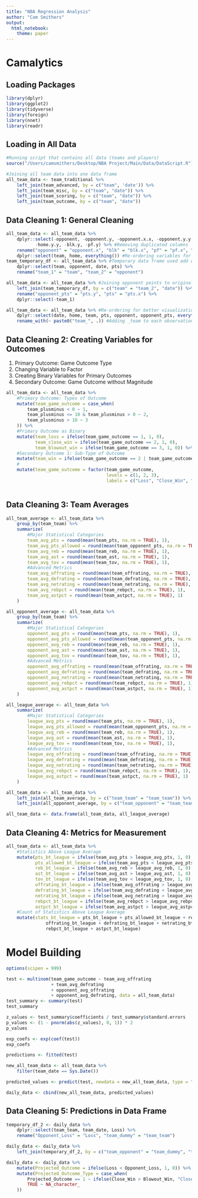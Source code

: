 ```yaml
---
title: "NBA Regression Analysis"
author: "Cam Smithers"
output: 
  html_notebook: 
    theme: paper
---
```


# Camalytics

## Loading Packages

```r
library(dplyr)
library(ggplot2)
library(tidyverse)
library(foreign)
library(nnet)
library(readr)
```

## Loading in All Data

```r
#Running script that contains all data (teams and players)
source("/Users/camsmithers/Desktop/NBA Project/Main/Data/DataScript.R")

#Joining all team data into one data frame
all_team_data <- team_traditional %>%
    left_join(team_advanced, by = c("team", 'date')) %>% 
    left_join(team_misc, by = c("team", "date")) %>%
    left_join(team_scoring, by = c("team", "date")) %>%
    left_join(team_outcome, by = c("team", "date"))
```

## Data Cleaning 1: General Cleaning

```r
all_team_data <- all_team_data %>%
    dplyr::select(-opponent, -opponent.y, -opponent.x.x, -opponent.y.y, -home, -home.y, -home.x.x,
           -home.y.y, -blk.y, -pf.y) %>% #Removing duplicated columns
    rename("opponent" = "opponent.x", "blk" = "blk.x", "pf" = "pf.x", "home" = "home.x") %>% #Wanted to keep specific duplicated to be used as the main
    dplyr::select(team, home, everything()) #Re-ordering variables for better visualization
team_temporary_df <- all_team_data %>% #Temporary data frame used add opponents' points scored
    dplyr::select(team, opponent, date, pts) %>%
    rename("team_1" = "team", "team_2" = "opponent")

all_team_data <- all_team_data %>% #Joining opponent points to original data frame
    left_join(team_temporary_df, by = c("team" = "team_2", "date")) %>%
    rename("opponent_pts" = "pts.y", "pts" = "pts.x") %>%
    dplyr::select(-team_1)

all_team_data <- all_team_data %>% #Re-ordering for better visualization
    dplyr::select(date, home, team, pts, opponent, opponent_pts, everything()) %>%
    rename_with(~ paste0("team_", .)) #Adding _team to each observation for easier recognition of variable for later cleaning, model building, and joins
```

## Data Cleaning 2: Creating Variables for Outcomes

1.  Primary Outcome: Game Outcome Type
2.  Changing Variable to Factor
3.  Creating Binary Variables for Primary Outcomes
4.  Secondary Outcome: Game Outcome without Magnitude

```r
all_team_data <- all_team_data %>%
    #Primary Outcome: Types of Outcome
    mutate(team_game_outcome = case_when(
        team_plusminus < 0 ~ 1,
        team_plusminus <= 10 & team_plusminus > 0 ~ 2,
        team_plusminus > 10 ~ 3
    )) %>%
    #Primary Outcome as Binary
    mutate(team_loss = ifelse(team_game_outcome == 1, 1, 0),
           team_close_win = ifelse(team_game_outcome == 2, 1, 0),
           team_blowout_win = ifelse(team_game_outcome == 3, 1, 0)) %>%
    #Secondary Outcome 1: Sub-Type of Outcome
    mutate(team_win = ifelse(team_game_outcome == 2 | team_game_outcome == 3, 1, 0)) %>%
    #
    mutate(team_game_outcome = factor(team_game_outcome,
                                      levels = c(1, 2, 3),
                                      labels = c("Loss", "Close_Win", "Blowout_Win")))
    
```

## Data Cleaning 3: Team Averages

```r
all_team_average <- all_team_data %>%
    group_by(team_team) %>%
    summarize(
        #Major Statistical Categories
        team_avg_pts = round(mean(team_pts, na.rm = TRUE), 1),
        team_avg_pts_allowed = round(mean(team_opponent_pts, na.rm = TRUE), 1),
        team_avg_reb = round(mean(team_reb, na.rm = TRUE), 1),
        team_avg_ast = round(mean(team_ast, na.rm = TRUE), 1),
        team_avg_tov = round(mean(team_tov, na.rm = TRUE), 1),
        #Advanced Metrics
        team_avg_offrating = round(mean(team_offrating, na.rm = TRUE), 1),
        team_avg_defrating = round(mean(team_defrating, na.rm = TRUE), 1),
        team_avg_netrating = round(mean(team_netrating, na.rm = TRUE), 1),
        team_avg_rebpct = round(mean(team_rebpct, na.rm = TRUE), 1),
        team_avg_astpct = round(mean(team_astpct, na.rm = TRUE), 1)
    )

all_opponent_average <- all_team_data %>%
    group_by(team_team) %>%
    summarize(
        #Major Statistical Categories
        opponent_avg_pts = round(mean(team_pts, na.rm = TRUE), 1),
        opponent_avg_pts_allowed = round(mean(team_opponent_pts, na.rm = TRUE), 1),
        opponent_avg_reb = round(mean(team_reb, na.rm = TRUE), 1),
        opponent_avg_ast = round(mean(team_ast, na.rm = TRUE), 1),
        opponent_avg_tov = round(mean(team_tov, na.rm = TRUE), 1),
        #Advanced Metrics
        opponent_avg_offrating = round(mean(team_offrating, na.rm = TRUE), 1),
        opponent_avg_defrating = round(mean(team_defrating, na.rm = TRUE), 1),
        opponent_avg_netrating = round(mean(team_netrating, na.rm = TRUE), 1),
        opponent_avg_rebpct = round(mean(team_rebpct, na.rm = TRUE), 1),
        opponent_avg_astpct = round(mean(team_astpct, na.rm = TRUE), 1)
    )

all_league_average <- all_team_data %>%
    summarize(
        #Major Statistical Categories
        league_avg_pts = round(mean(team_pts, na.rm = TRUE), 1),
        league_avg_pts_allowed = round(mean(team_opponent_pts, na.rm = TRUE), 1),
        league_avg_reb = round(mean(team_reb, na.rm = TRUE), 1),
        league_avg_ast = round(mean(team_ast, na.rm = TRUE), 1),
        league_avg_tov = round(mean(team_tov, na.rm = TRUE), 1),
        #Advanced Metrics
        league_avg_offrating = round(mean(team_offrating, na.rm = TRUE), 1),
        league_avg_defrating = round(mean(team_defrating, na.rm = TRUE), 1),
        league_avg_netrating = round(mean(team_netrating, na.rm = TRUE), 1),
        league_avg_rebpct = round(mean(team_rebpct, na.rm = TRUE), 1),
        league_avg_astpct = round(mean(team_astpct, na.rm = TRUE), 1)
    )

all_team_data <- all_team_data %>%
    left_join(all_team_average, by = c("team_team" = "team_team")) %>%
    left_join(all_opponent_average, by = c("team_opponent" = "team_team"))

all_team_data <- data.frame(all_team_data, all_league_average)
```

## Data Cleaning 4: Metrics for Measurement

```r
all_team_data <- all_team_data %>%
    #Statistics Above League Average
    mutate(pts_bt_league = ifelse(team_avg_pts > league_avg_pts, 1, 0),
           pts_allowed_bt_league = ifelse(team_avg_pts < league_avg_pts_allowed, 1, 0),
           reb_bt_league = ifelse(team_avg_reb > league_avg_reb, 1, 0),
           ast_bt_league = ifelse(team_avg_ast > league_avg_ast, 1, 0),
           tov_bt_league = ifelse(team_avg_tov < league_avg_tov, 1, 0),
           offrating_bt_league = ifelse(team_avg_offrating > league_avg_offrating, 1, 0),
           defrating_bt_league = ifelse(team_avg_defrating < league_avg_defrating, 1, 0),
           netrating_bt_league = ifelse(team_avg_netrating > league_avg_netrating, 1, 0),
           rebpct_bt_league = ifelse(team_avg_rebpct > league_avg_rebpct, 1, 0),
           astpct_bt_league = ifelse(team_avg_astpct > league_avg_astpct, 1, 0)) %>%
    #Count of Statistics Above League Average
    mutate(stats_bt_league = pts_bt_league + pts_allowed_bt_league + reb_bt_league + tov_bt_league + 
               offrating_bt_league + defrating_bt_league + netrating_bt_league + 
               rebpct_bt_league + astpct_bt_league)
```

# Model Building

```r
options(scipen = 999)

test <- multinom(team_game_outcome ~ team_avg_offrating
                 + team_avg_defrating
                 + opponent_avg_offrating
                 + opponent_avg_defrating, data = all_team_data)
test_summary <- summary(test)
test_summary

z_values <- test_summary$coefficients / test_summary$standard.errors
p_values <- (1 - pnorm(abs(z_values), 0, 1)) * 2
p_values

exp_coefs <- exp(coef(test))
exp_coefs
```

```r
predictions <- fitted(test)

new_all_team_data <- all_team_data %>%
    filter(team_date == Sys.Date())

predicted_values <- predict(test, newdata = new_all_team_data, type = "probs")

daily_data <- cbind(new_all_team_data, predicted_values)
```

## Data Cleaning 5: Predictions in Data Frame

```r
temporary_df_2 <- daily_data %>%
    dplyr::select(team_team, team_date, Loss) %>%
    rename("Opponent_Loss" = "Loss", "team_dummy" = "team_team")

daily_data <- daily_data %>%
    left_join(temporary_df_2, by = c("team_opponent" = "team_dummy", "team_date"))

daily_data <- daily_data %>%
    mutate(Projected_Outcome = ifelse(Loss < Opponent_Loss, 1, 0)) %>%
    mutate(Projected_Outcome_Type = case_when(
        Projected_Outcome == 1 ~ ifelse(Close_Win > Blowout_Win, "Close Win", "Blowout Win"),
        TRUE ~ NA_character_
    ))
```

